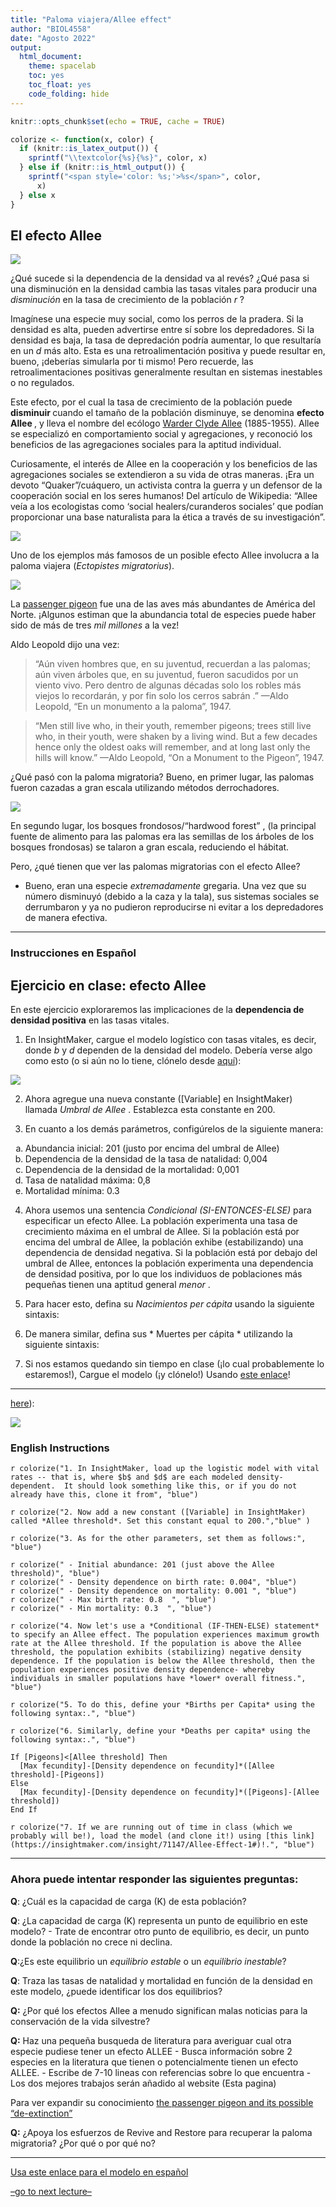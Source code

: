 ```yaml
---
title: "Paloma viajera/Allee effect"
author: "BIOL4558"
date: "Agosto 2022"
output: 
  html_document: 
    theme: spacelab
    toc: yes
    toc_float: yes
    code_folding: hide
---
```


```r
knitr::opts_chunk$set(echo = TRUE, cache = TRUE)
```


```r
colorize <- function(x, color) {
  if (knitr::is_latex_output()) {
    sprintf("\\textcolor{%s}{%s}", color, x)
  } else if (knitr::is_html_output()) {
    sprintf("<span style='color: %s;'>%s</span>", color,
      x)
  } else x
}
```


## El efecto Allee

![](figures/prairie_dogs3.jpg)


¿Qué sucede si la dependencia de la densidad va al revés? ¿Qué pasa si una disminución en la densidad cambia las tasas vitales para producir una *disminución * en la tasa de crecimiento de la población *r *?

Imagínese una especie muy social, como los perros de la pradera. Si la densidad es alta, pueden advertirse entre sí sobre los depredadores. Si la densidad es baja, la tasa de depredación podría aumentar, lo que resultaría en un *d * más alto. Esta es una retroalimentación positiva y puede resultar en, bueno, ¡deberías simularla por ti mismo! Pero recuerde, las retroalimentaciones positivas generalmente resultan en sistemas inestables o no regulados.

Este efecto, por el cual la tasa de crecimiento de la población puede **disminuir ** cuando el tamaño de la población disminuye, se denomina **efecto Allee **, y lleva el nombre del ecólogo [Warder Clyde Allee](https://en.wikipedia.org/wiki/Warder_Clyde_Allee) (1885-1955). Allee se especializó en comportamiento social y agregaciones, y reconoció los beneficios de las agregaciones sociales para la aptitud individual.


Curiosamente, el interés de Allee en la cooperación y los beneficios de las agregaciones sociales se extendieron a su vida de otras maneras. ¡Era un devoto "Quaker"/cuáquero, un activista contra la guerra y un defensor de la cooperación social en los seres humanos! Del artículo de Wikipedia: "Allee veía a los ecologistas como 'social healers/curanderos sociales' que podían proporcionar una base naturalista para la ética a través de su investigación".


![](figures/Allee1.jpg)




Uno de los ejemplos más famosos de un posible efecto Allee involucra a la paloma viajera (*Ectopistes migratorius*).  


![](figures/PP2.jpg)

La [passenger pigeon](https://en.wikipedia.org/wiki/Passenger_pigeon) fue una de las aves más abundantes de América del Norte. ¡Algunos estiman que la abundancia total de especies puede haber sido de más de tres *mil millones* a la vez!

Aldo Leopold dijo una vez:

> "Aún viven hombres que, en su juventud, recuerdan a las palomas; aún viven árboles que, en su juventud, fueron sacudidos por un viento vivo. Pero dentro de algunas décadas solo los robles más viejos lo recordarán, y por fin solo los cerros sabrán . " —Aldo Leopold, "En un monumento a la paloma", 1947. 

> "Men still live who, in their youth, remember pigeons; trees still live who, in their youth, were shaken by a living wind. But a few decades hence only the oldest oaks will remember, and at long last only the hills will know."   —Aldo Leopold, “On a Monument to the Pigeon", 1947.


¿Qué pasó con la paloma migratoria? Bueno, en primer lugar, las palomas fueron cazadas a gran escala utilizando métodos derrochadores.

![](figures/PP1.jpg)

En segundo lugar, los bosques frondosos/"hardwood forest" , (la principal fuente de alimento para las palomas era las semillas de los árboles de los bosques frondosas) se talaron a gran escala, reduciendo el hábitat.

Pero, ¿qué tienen que ver las palomas migratorias con el efecto Allee? 

  - Bueno, eran una especie *extremadamente* gregaria. Una vez que su número disminuyó (debido a la caza y la tala), sus sistemas sociales se derrumbaron y ya no pudieron reproducirse ni evitar a los depredadores de manera efectiva.


***

### Instrucciones en Español

## Ejercicio en clase: efecto Allee

En este ejercicio exploraremos las implicaciones de la **dependencia de densidad positiva** en las tasas vitales.

1. En InsightMaker, cargue el modelo logístico con tasas vitales, es decir, donde $b$ y $d$ dependen de la densidad del modelo. Debería verse algo como esto (o si aún no lo tiene, clónelo desde [aquí](https://insightmaker.com/insight/70353/Logistic-Growth-1#)):




![](figures/Paloma_Viajera.png)


2. Ahora agregue una nueva constante ([Variable] en InsightMaker) llamada *Umbral de Allee *. Establezca esta constante en 200.


3. En cuanto a los demás parámetros, configúrelos de la siguiente manera:

a. Abundancia inicial: 201 (justo por encima del umbral de Allee)
b. Dependencia de la densidad de la tasa de natalidad: 0,004
c. Dependencia de la densidad de la mortalidad: 0,001
d. Tasa de natalidad máxima: 0,8
e. Mortalidad mínima: 0.3


4. Ahora usemos una sentencia *Condicional (SI-ENTONCES-ELSE) * para especificar un efecto Allee. La población experimenta una tasa de crecimiento máxima en el umbral de Allee. Si la población está por encima del umbral de Allee, la población exhibe (estabilizando) una dependencia de densidad negativa. Si la población está por debajo del umbral de Allee, entonces la población experimenta una dependencia de densidad positiva, por lo que los individuos de poblaciones más pequeñas tienen una aptitud general *menor *. 

5. Para hacer esto, defina su *Nacimientos per cápita* usando la siguiente sintaxis:


6. De manera similar, defina sus * Muertes per cápita * utilizando la siguiente sintaxis:


7. Si nos estamos quedando sin tiempo en clase (¡lo cual probablemente lo estaremos!), Cargue el modelo (¡y clónelo!) Usando [este enlace](https://insightmaker.com/insight/71147/Allee-Effect-1#)!


****


[here](https://insightmaker.com/insight/70353/Logistic-Growth-1#)):

![](figures/IM5.jpg)


### English Instructions

`r colorize("1. In InsightMaker, load up the logistic model with vital rates -- that is, where $b$ and $d$ are each modeled density-dependent.  It should look something like this, or if you do not already have this, clone it from", "blue")` 


`r colorize("2. Now add a new constant ([Variable] in InsightMaker) called *Allee threshold*. Set this constant equal to 200.","blue" )`

`r colorize("3. As for the other parameters, set them as follows:", "blue")` 

  `r colorize(" - Initial abundance: 201 (just above the Allee threshold)", "blue")`   
  `r colorize(" - Density dependence on birth rate: 0.004", "blue")`   
  `r colorize(" - Density dependence on mortality: 0.001 ", "blue")`  
  `r colorize(" - Max birth rate: 0.8  ", "blue")`  
  `r colorize(" - Min mortality: 0.3  ", "blue")`
  

`r colorize("4. Now let's use a *Conditional (IF-THEN-ELSE) statement* to specify an Allee effect. The population experiences maximum growth rate at the Allee threshold. If the population is above the Allee threshold, the population exhibits (stabilizing) negative density dependence. If the population is below the Allee threshold, then the population experiences positive density dependence- whereby individuals in smaller populations have *lower* overall fitness.", "blue")`


`r colorize("5. To do this, define your *Births per Capita* using the following syntax:.", "blue")`


`r colorize("6. Similarly, define your *Deaths per capita* using the following syntax:.", "blue")`


```
If [Pigeons]<[Allee threshold] Then
  [Max fecundity]-[Density dependence on fecundity]*([Allee threshold]-[Pigeons])
Else
  [Max fecundity]-[Density dependence on fecundity]*([Pigeons]-[Allee threshold])
End If
```

`r colorize("7. If we are running out of time in class (which we probably will be!), load the model (and clone it!) using [this link](https://insightmaker.com/insight/71147/Allee-Effect-1#)!.", "blue")` 



***

### Ahora puede intentar responder las siguientes preguntas:


**Q**: ¿Cuál es la capacidad de carga (K) de esta población?

**Q**: ¿La capacidad de carga (K) representa un punto de equilibrio en este modelo? 
  - Trate de encontrar otro punto de equilibrio, es decir, un punto donde la población no crece ni declina.

**Q**:¿Es este equilibrio un *equilibrio estable * o un *equilibrio inestable*? 

**Q**: Traza las tasas de natalidad y mortalidad en función de la densidad en este modelo, ¿puede identificar los dos equilibrios? 

**Q:** ¿Por qué los efectos Allee a menudo significan malas noticias para la conservación de la vida silvestre?

**Q:**  Haz una pequeña busqueda de literatura para averiguar cual otra especie pudiese tener un efecto ALLEE
  - Busca información sobre 2 especies en la literatura que tienen o potencialmente tienen un efecto ALLEE.
  - Escribe de 7-10 lineas con referencias sobre lo que encuentra
  - Los dos mejores trabajos serán añadido al website (Esta pagina)


Para ver expandir su conocimiento [the passenger pigeon and its possible "de-extinction"](http://www.audubon.org/magazine/may-june-2014/why-passenger-pigeon-went-extinct)

**Q:** ¿Apoya los esfuerzos de Revive and Restore para recuperar la paloma migratoria? ¿Por qué o por qué no?

***

[Usa este enlace para el modelo en español](https://insightmaker.com/insight/234348/Allee-Effect)



[--go to next lecture--](LECTURE6.html)
























